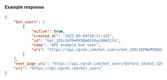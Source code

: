 #### Example response

```json
{
	"bot_users": [
		{
			"active": true,
			"created_at": "2025-09-04T10:11:43Z",
			"id": "bot_32ELIKFMeMYDQm0tERqc5MmICl4",
			"name": "API example bot user",
			"uri": "https://api.ngrok.com/bot_users/bot_32ELIKFMeMYDQm0tERqc5MmICl4"
		}
	],
	"next_page_uri": "https://api.ngrok.com/bot_users?before_id=bot_32ELIKFMeMYDQm0tERqc5MmICl4&limit=1",
	"uri": "https://api.ngrok.com/bot_users"
}
```
